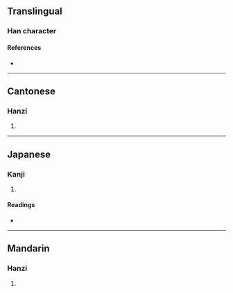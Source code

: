 {{character info}}
==Translingual==

===Han character===
{{Han char|rn=64|rad=手|as=11|sn=14|four=50011|canj=QIXP|ids=⿰扌鹿}}

====References====
* {{Han ref|kx=0450.070|dkj=12593|dj=0800.260|hdz=31948.140|uh=645D|ud=25693|bh=E1DC|bd=57820}}

----

==Cantonese==

===Hanzi===
{{yue-hanzi|jyut=[[luk1]], [[luk6]]|y=luk1, luk6}}

# {{rfdef|yue|sort=手11}}

----

==Japanese==

===Kanji===
{{ja-kanji|grade=|rs=手11}}

# {{rfdef|ja|sort=手11}}

====Readings====
* {{ja-readings|on=[[ろく]] (roku), [[ろう]] (rō), [[る]] (ru)|kun=[[なごかす]] (nagokasu)}}

----

==Mandarin==

===Hanzi===
{{cmn-hanzi|pin=[[lù]] ([[lu4]])|wg=lu<sup>4</sup>}}

# {{rfdef|cmn|sort=手11}}